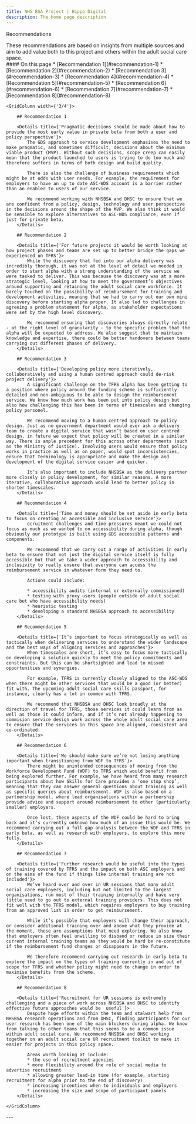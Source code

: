 ```yaml
---
title: NHS BSA Project | Hippo Digital
description: The home page description
---
```


<Heading caption='Looking ahead to beta' tag='h1'>Recommendations</Heading>

<GridRow>
    <GridColumn width={'2/3'}>
        <LeadParagraph>
            These recommendations are based on insights from multiple sources and aim to add value both to this project and others within the adult social care space.
        </LeadParagraph>
    </GridColumn>
    <GridColumn width={'1/3'}>
        <nav className="in-page-nav">
            #### On this page
            * [Recommendation 1](#recommendation-1)
            * [Recommendation 2](#recommendation-2)
            * [Recommendation 3](#recommendation-3)
            * [Recommendation 4](#recommendation-4)
            * [Recommendation 5](#recommendation-5)
            * [Recommendation 6](#recommendation-6)
            * [Recommendation 7](#recommendation-7)
            * [Recommendation 8](#recommendation-8)
        </nav>
    </GridColumn>
</GridRow>

<GridRow>

    <GridColumn width={'3/4'}>

        ## Recommendation 1

        <Details title={'Pragmatic decisions should be made about how to provide the most early value in private beta from both a user and policy perspective'}>
            The GDS approach to service development emphasises the need to make pragmatic, and sometimes difficult, decisions about the minimum viable product (MVP). Without such decisions, scope creep can easily mean that the product launched to users is trying to do too much and therefore suffers in terms of both design and build quality.

            There is also the challenge of business requirements which might be at odds with user needs. For example, the requirement for employers to have an up to date ASC-WDS account is a barrier rather than an enabler to users of our service.

            We recommend working with NHSBSA and DHSC to ensure that we are confident from a policy, design, technology and user perspective in the decisions around the shape of the MVP. We also think it would be sensible to explore alternatives to ASC-WDS compliance, even if just for private beta.
        </Details>

        ## Recommendation 2

        <Details title={'For future projects it would be worth looking at how project phases and teams are set up to better bridge the gaps we experienced on TFRS'}>
            While the discovery that fed into our alpha delivery was incredibly thorough, it was not at the level of detail we needed in order to start alpha with a strong understanding of the service we were tasked to deliver. This was because the discovery was at a more strategic level, looking at how to meet the government’s objectives around supporting and retaining the adult social care workforce. It barely touched on the possibility of reimbursement for training and development activities, meaning that we had to carry out our own mini discovery before starting alpha proper. It also led to challenges in agreeing a problem statement for alpha, as stakeholder expectations were set by the high level discovery.

            We recommend ensuring that discoveries always directly relate - at the right level of granularity - to the specific problem that the alpha will be expected to address. We also suggest that to maintain knowledge and expertise, there could be better handovers between teams carrying out different phases of delivery.
        </Details>

        ## Recommendation 3

        <Details title={'Developing policy more iteratively, collaboratively and using a human centred approach could de-risk project delivery'}>
            A significant challenge on the TFRS alpha has been getting to a position where policy around the funding scheme is sufficiently detailed and non-ambiguous to be able to design the reimbursement service. We know how much work has been put into policy design but also how challenging this has been in terms of timescales and changing policy personel.

            We recommend moving to a human centred approach to policy design. Just as no government department would ever ask a delivery team to create a digital service that wasn’t based on user centred design, in future we expect that policy will be created in a similar way. There is ample precedent for this across other departments (such as the Ministry of Justice). Involving users would ensure that policy works in practice as well as on paper, would spot inconsistencies, ensure that terminology is appropriate and make the design and development of the digital service easier and quicker.

            It’s also important to include NHSBSA as the delivery partner more closely in policy development, for similar reasons. A more iterative, collaborative approach would lead to better policy in shorter timescales.
        </Details>

        ## Recommendation 4

        <Details title={'Time and money should be set aside in early beta to focus on creating an accessible and inclusive service'}>
            ecruitment challenges and time pressures meant we could not focus as much as we wanted to on accessibility during alpha, though obviously our prototype is built using GDS accessible patterns and components.

            We recommend that we carry out a range of activities in early beta to ensure that not just the digital service itself is fully accessible but that we take a wider approach to accessibility and inclusivity to really ensure that everyone can access the reimbursement service in whatever form they need to.

            Actions could include:

            * accessibility audits (internal or externally commissioned)
            * testing with proxy users (people outside of adult social care but who have accessibility needs)
            * heuristic testing
            * developing a standard NHSBSA approach to accessibility
        </Details>

        ## Recommendation 5

        <Details title={'It’s important to focus strategically as well as tactically when delivering services to understand the wider landscape and the best ways of aligning services and approaches'}>
            When timescales are short, it’s easy to focus more tactically on developing a solution quickly to meet the policy commitments and constraints. But this can be shortsighted and lead to missed opportunities and synergies.

            For example, TFRS is currently closely aligned to the ASC-WDS when there might be other services that would be a good (or better) fit with. The upcoming adult social care skills passport, for instance, clearly has a lot in common with TFRS.

            We recommend that NHSBSA and DHSC look broadly at the direction of travel for TFRS, those services it could learn from as well as those it could inform, and if it’s not already happening to commision service design work across the whole adult social care area to ensure that the services in this space are aligned, consistent and co-ordinated.
        </Details>

        ## Recommendation 6

        <Details title={'We should make sure we’re not losing anything important when transitioning from WDF to TFRS'}>
            There might be unintended consequences of moving from the Workforce Development Fund (WDF) to TFRS which would benefit from being explored further. For example, we have heard from many research participants about how Skills for Care provides a ‘one stop shop’, meaning that they can answer general questions about training as well as specific queries about reimbursement. WDF is also based on a partnership model, where lead organisations within a partnership provide advice and support around reimbursement to other (particularly smaller) employers.

            Once lost, these aspects of the WDF could be hard to bring back and it’s currently unknown how much of an issue this would be. We recommend carrying out a full gap analysis between the WDF and TFRS in early beta, as well as research with employers, to explore this more fully.
        </Details>

        ## Recommendation 7

        <Details title={'Further research would be useful into the types of training covered by TFRS and the impact on both ASC employers and on the aims of the fund if things like internal training are not included'}>
            We’ve heard over and over in UR sessions that many adult social care employers, including but not limited to the largest organisations, run most of their training internally and have very little need to go out to external training providers. This does not fit well with the TFRS model, which requires employers to buy training from an approved list in order to get reimbursement.

            While it’s possible that employers will change their approach, or consider additional training over and above what they provide at the moment, these are assumptions that need exploring. We also know that employers often feel unwilling to disband or reduce in size their current internal training teams as they would be hard be re-constitute if the reimbursement fund changes or disappears in the future.

            We therefore recommend carrying out research in early beta to explore the impact on the types of training currently in and out of scope for TFRS and whether policy might need to change in order to maximise benefits from the scheme.
        </Details>

        ## Recommendation 8

        <Details title={'Recruitment for UR sessions is extremely challenging and a piece of work across NHSBSA and DHSC to identify effective future approaches would be  useful'}>
            Despite huge efforts within the team and stalwart help from NHSBSA research operations and from DHSC, finding participants for our user research has been one of the main blockers during alpha. We know from talking to other teams that this seems to be a common issue within adult social care. We recommend NHSBSA and DHSC working together on an adult social care UR recruitment toolkit to make it easier for projects in this policy space.

            Areas worth looking at include:
            * the use of recruitment agencies
            * more flexibility around the role of social media to advertise recruitment
            * allowing greater lead-in time (for example, starting recruitment for alpha prior to the end of discovery)
            * increasing incentives when to individuals and employers
            * increasing the size and scope of participant panels
        </Details>

    </GridColumn>

</GridRow>

<GridRow>
    <GridColumn width={'full'}>
        ---
    </GridColumn>
</GridRow>
<GridRow>
    <GridColumn width={'1/2'}>
        <LinkBlock style="prev" url="/assumptions/assumption-4" title="Challenging our riskiest assumptions" text="Cum sociis natoque penatibus et magnis dis parturient montes, nascetur ridiculus mus" />
    </GridColumn>
    <GridColumn width={'1/2'}>
        <LinkBlock style="next" url="/beta/planning" title="Looking ahead to beta" text="Beta planning" />
    </GridColumn>
</GridRow>